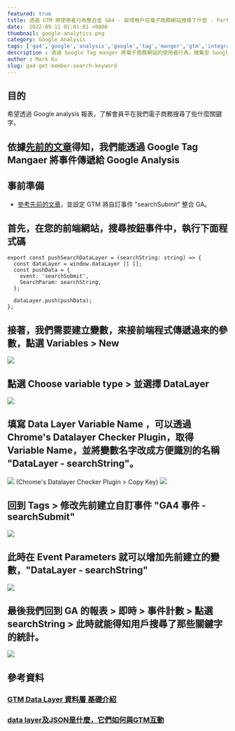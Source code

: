 ```yaml
---
featured: true
title: 透過 GTM 將使用者行為整合至 GA4 - 取得用戶在電子商務網站搜尋了什麼 - Part's 2
date:  2022-09-11 01:01:01 +0800
thumbnail: google-analytics.png
category: Google Analysis
tags: ['ga4','google','analysis','google','tag','manger','gtm','integration']
description : 透過 Google Tag manger 將電子商務網站的使用者行為，搜集至 Google Analysis ( 本篇採用 GA4 )
author : Mark Ku
slug: ga4-get-member-search-keyword
---
```

## 目的
希望透過 Google analysis 報表，了解會員平在我們電子商務搜尋了些什麼關鍵字。

## 依據[先前的文章](https://blog.markkulab.net/ga4-collection-user-behavior/)得知，我們能透過 Google Tag Mangaer 將事件傳遞給 Google Analysis

## 事前準備
* [參考先前的文章](https://blog.markkulab.net/ga4-collection-user-behavior/)，並設定 GTM 將自訂事件 "searchSubmit" 整合 GA。

## 首先，在您的前端網站，搜尋按鈕事件中，執行下面程式碼
```
export const pushSearchDataLayer = (searchString: string) => {
  const dataLayer = window.dataLayer || [];
  const pushData = {
    event: 'searchSubmit',
    SearchParam: searchString,
  };

  dataLayer.push(pushData);
};

```
## 接著，我們需要建立變數，來接前端程式傳遞過來的參數，點選 Variables > New 
![](https://i.imgur.com/SQrBI8r.png)

## 點選 Choose variable type > 並選擇 DataLayer
![](https://i.imgur.com/c8hg9FX.png)

## 填寫 Data Layer Variable Name ，可以透過 Chrome's Datalayer Checker Plugin，取得Variable Name，並將變數名字改成方便識別的名稱 "DataLayer - searchString"。
![](https://i.imgur.com/ltZq6n8.png)
(Chrome's Datalayer Checker Plugin > Copy Key)
![](https://i.imgur.com/50vPhRw.png)  

## 回到 Tags > 修改先前建立自訂事件 "GA4 事件 - searchSubmit"
![](https://i.imgur.com/D14EzjW.png)

## 此時在 Event Parameters 就可以增加先前建立的變數，"DataLayer - searchString"
![](https://i.imgur.com/PamyR1A.png)

## 最後我們回到 GA 的報表 > 即時 > 事件計數 > 點選 searchString > 此時就能得知用戶搜尋了那些關鍵字的統計。
![](https://i.imgur.com/udx7NsN.png)

## 參考資料
### [GTM Data Layer 資料層 基礎介紹](https://datasupplied.com/google-tag-manager/data-layer-intro/?fbclid=IwAR0qmir5-hAvWfqiR4kh00vlDPG7Va9aN--v51BBXhqhJmicFXtJEIQrfBg)
### [data layer及JSON是什麼，它們如何與GTM互動](https://papaya116.medium.com/gtm%E9%80%B2%E9%9A%8E%E7%AF%87-data-layer%E5%8F%8Ajson%E6%98%AF%E4%BB%80%E9%BA%BC-%E5%AE%83%E5%80%91%E5%A6%82%E4%BD%95%E8%88%87gtm%E4%BA%92%E5%8B%95-979eae7de2d1)